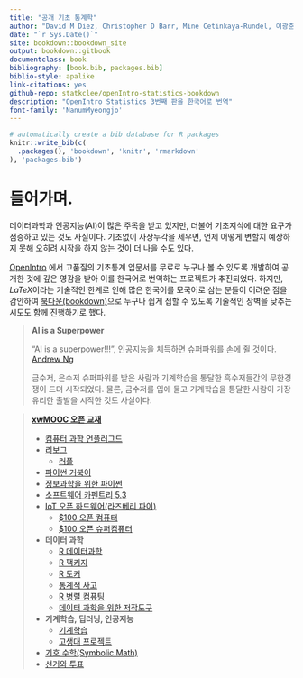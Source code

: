 ```yaml
--- 
title: "공개 기초 통계학"
author: "David M Diez, Christopher D Barr, Mine Cetinkaya-Rundel, 이광춘(번역)"
date: "`r Sys.Date()`"
site: bookdown::bookdown_site
output: bookdown::gitbook
documentclass: book
bibliography: [book.bib, packages.bib]
biblio-style: apalike
link-citations: yes
github-repo: statkclee/openIntro-statistics-bookdown
description: "OpenIntro Statistics 3번째 판을 한국어로 번역"
font-family: 'NanumMyeongjo'
---
```


```r
# automatically create a bib database for R packages
knitr::write_bib(c(
  .packages(), 'bookdown', 'knitr', 'rmarkdown'
), 'packages.bib')
```

# 들어가며.

데이터과학과 인공지능(AI)이 많은 주목을 받고 있지만, 더불어 기초지식에 대한 요구가 점증하고 있는 것도 사실이다. 기초없이 사상누각을 세우면, 언제 어떻게 변할지 예상하지 못해 오히려 시작을 하지 않는 것이 더 나을 수도 있다. 

[OpenIntro](https://www.openintro.org/) 에서 고품질의 기초통계 입문서를 무료로 누구나 볼 수 있도록 개발하여 공개한 것에 깊은 영감을 받아 이를 한국어로 번역하는 프로젝트가 추진되었다. 하지만, $LaTeX$이라는 기술적인 한계로 인해 많은 한국어를 모국어로 삼는 분들이 어려운 점을 감안하여 [북다운(bookdown)](https://bookdown.org/)으로 누구나 쉽게 접할 수 있도록 기술적인 장벽을 낮추는 시도도 함께 진행하기로 했다.

> **AI is a Superpower**
>
> "AI is a superpower!!!", 인공지능을 체득하면 슈퍼파워를 손에 쥘 것이다. [Andrew Ng](https://twitter.com/andrewyng/status/728986380638916609)
>
> 금수저, 은수저 슈퍼파워를 받은 사람과 기계학습을 통달한 흑수저들간의 무한경쟁이 드뎌 시작되었다. 물론, 
> 금수저를 입에 물고 기계학습을 통달한 사람이 가장 유리한 출발을 시작한 것도 사실이다.


> **[xwMOOC 오픈 교재](https://statkclee.github.io/xwMOOC/)**
> 
> - [컴퓨터 과학 언플러그드](http://unplugged.xwmooc.org)  
> - [리보그](http://reeborg.xwmooc.org)  
>      - [러플](http://rur-ple.xwmooc.org)  
> - [파이썬 거북이](http://swcarpentry.github.io/python-novice-turtles/index-kr.html)  
> - [정보과학을 위한 파이썬](http://python.xwmooc.org)  
> - [소프트웨어 카펜트리 5.3](http://swcarpentry.xwmooc.org)
> - [IoT 오픈 하드웨어(라즈베리 파이)](http://raspberry-pi.xwmooc.org/)
>     - [$100 오픈 컴퓨터](http://computer.xwmooc.org/)   
>     - [$100 오픈 슈퍼컴퓨터](http://computers.xwmooc.org/)
> - **데이터 과학**
>     - [R 데이터과학](http://data-science.xwmooc.org/)
>     - [R 팩키지](http://r-pkgs.xwmooc.org/)
>     - [R 도커](http://statkclee.github.io/r-docker/)
>     - [통계적 사고](http://think-stat.xwmooc.org/)
>     - [R 병렬 컴퓨팅](http://parallel.xwmooc.org/)    
>     - [데이터 과학을 위한 저작도구](https://statkclee.github.io/ds-authoring/)
> - **기계학습, 딥러닝, 인공지능**
>     - [기계학습](http://statkclee.github.io/ml)
>     - [고생대 프로젝트](http://statkclee.github.io/trilobite)
> - [기호 수학(Symbolic Math)](http://sympy.xwmooc.org/)
> - [선거와 투표](http://politics.xwmooc.org/)
